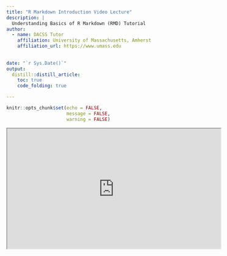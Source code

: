 ```yaml
---
title: "R Markdown Introduction Video Lecture"
description: |
  Understanding Basics of R Markdown (RMD) Tutorial
author:
  - name: DACSS Tutor
    affiliation: University of Massachusetts, Amherst
    affiliation_url: https://www.umass.edu
    
    
date: "`r Sys.Date()`"
output:
  distill::distill_article:
    toc: true
    code_folding: true

---
```


```r

knitr::opts_chunk$set(echo = FALSE,
                      message = FALSE,
                      warning = FALSE)


```




<iframe width="560" height="315" src="https://www.youtube.com/embed/KPs6Hub7ca0" data-external= "1"></iframe>







